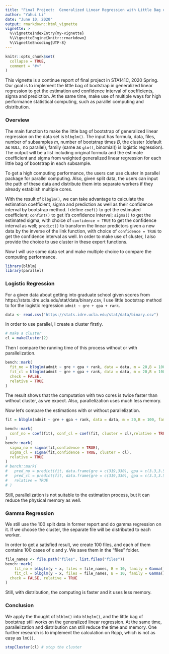 ```yaml
---
title: "Final Project:  Generalized Linear Regression with Little Bag of Bootstraps by Parallel"
author: "Yahui Li"
date: "June 10, 2020"
output: rmarkdown::html_vignette
vignette: >
  %\VignetteIndexEntry{my-vignette}
  %\VignetteEngine{knitr::rmarkdown}
  %\VignetteEncoding{UTF-8}
---
```


```r
knitr::opts_chunk$set(
  collapse = TRUE,
  comment = "#>"
)
```

This vignette is a continue report of final project in STA141C, 2020 Spring. Our goal is to implement the little bag of bootstrap in generalized linear regression to get the estimation and confidence interval of coefficients, sigma and prediction. At the same time, make use of multiple ways for high performance statistical computing, such as parallel computing and distribution. 

### Overview

The main function to make the little bag of bootstrap of generalized linear regression on the data set is `blbglm()`. The input has formula, data, files, number of subsamples $m$, number of bootstrap times $B$, the cluster (default as `NULL`, no parallel), family (same as `glm()`, binomial() is logistic regression). The output will be a list including original formula and the estimate coefficient and sigma from weighted generalized linear regression for each little bag of bootstrap in each subsample. 

To get a high computing performance, the users can use cluster in parallel package for parallel computing. Also, given split data, the users can input the path of these data and distribute them into separate workers if they already establish multiple cores. 

With the result of `blbglm()`, we can take advantage to calculate the estimation coefficient, sigma and prediction as well as their confidence interval by bootstrap method. I define `coef()` to get the estimated coefficient; `confint()` to get it's confidence interval; `sigma()` to get the estimated sigma, with choice of `confidence = TRUE` to get the confidence interval as well; `predict()` to transform the linear predictors given a new data by the inverse of the link function, with choice of `confidence = TRUE` to get the confidence interval as well. In order to make use of cluster, I also provide the choice to use cluster in these export functions. 

Now I will use some data set and make multiple choice to compare the computing performance.


```r
library(blblm)
library(parallel)
```

### Logistic Regression

For a given data about getting into graduate school given scores from https://stats.idre.ucla.edu/stat/data/binary.csv, I use little bootstrap method to for the logistic regression `admit ~ gre + gpa + rank`. 
```r
data <- read.csv("https://stats.idre.ucla.edu/stat/data/binary.csv")
```

In order to use parallel, I create a cluster firstly. 

```r
# make a cluster
cl = makeCluster(2) 
```

Then I compare the running time of this process without or with parallelization.

```r
bench::mark(
  fit_no = blbglm(admit ~ gre + gpa + rank, data = data, m = 20,B = 100, family = binomial()),
  fit_cl = blbglm(admit ~ gre + gpa + rank, data = data, m = 20,B = 100, family = binomial(), cluster = cl),
  check = FALSE,
  relative = TRUE
)
```

The result shows that the computation with two cores is twice faster than without cluster, as we expect. Also, parallelization uses much less memory.

Now let's compare the estimations with or without parallelization.

```r
fit = blbglm(admit ~ gre + gpa + rank, data = data, m = 20,B = 100, family = binomial(), cluster = cl)

bench::mark(
  conf_no = coef(fit), conf_cl = coef(fit, cluster = cl),relative = TRUE 
)
bench::mark(
  sigma_no = sigma(fit,confidence = TRUE), 
  sigma_cl = sigma(fit,confidence = TRUE, cluster = cl), 
  relative = TRUE 
)
# bench::mark(
#   pred_no = predict(fit, data.frame(gre = c(319,330), gpa = c(3.3,3.5), rank = c(25,10)), confidence = TRUE),
#   pred_cl = predict(fit, data.frame(gre = c(319,330), gpa = c(3.3,3.5), rank = c(25,10)), confidence = TRUE, cluster = cl), 
#   relative = TRUE 
# )
```

Still, parallelization is not suitable to the estimation process, but it can reduce the physical memory as well.


### Gamma Regression

We still use the $100$ split data in former report and do gamma regression on it. If we choose the cluster, the separate file will be distributed to each worker.


In order to get a satisfied result, we create $100$ files, and each of them contains $100$ cases of x and y. We save them in the "files" folder.

```r
file_names <- file.path("files", list.files("files"))
bench::mark(
    fit_no = blbglm(y ~ x, files = file_names, B = 10, family = Gamma()),
    fit_cl = blbglm(y ~ x, files = file_names, B = 10, family = Gamma(), cluster = cl),
  check = FALSE, relative = TRUE
)
```

Still, with distribution, the computing is faster and it uses less memory.

### Conclusion

We apply the thought of `blblm()` into `blbglm()`, and the little bag of bootstrap still works on the generalized linear regression. At the same time, parallelization and distribution can still reduce the time and memory. One further research is to implement the calculation on Rcpp, which is not as easy as `lmC()`. 

```r
stopCluster(cl) # stop the cluster
```


